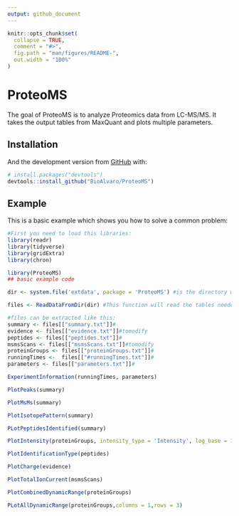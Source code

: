 ```yaml
---
output: github_document
---
```


<!-- README.md is generated from README.Rmd. Please edit that file -->

```r
knitr::opts_chunk$set(
  collapse = TRUE,
  comment = "#>",
  fig.path = "man/figures/README-",
  out.width = "100%"
)
```

# ProteoMS

<!-- badges: start -->
<!-- badges: end -->

The goal of ProteoMS is to analyze Proteomics data from LC-MS/MS. It takes the output tables from MaxQuant and plots multiple parameters.

## Installation

<!-- You can install thess released version of ProteoMS from [CRAN](https://CRAN.R-project.org) with: -->

<!-- ``` r -->
<!-- install.packages("ProteoMS") -->
<!-- ``` -->

And the development version from [GitHub](https://github.com/) with:

``` r
# install.packages("devtools")
devtools::install_github("BioAlvaro/ProteoMS")
```
## Example

This is a basic example which shows you how to solve a common problem:

```r
#First you need to load this libraries:
library(readr)
library(tidyverse)
library(gridExtra)
library(chron)
```

```r
library(ProteoMS)
## basic example code

dir <- system.file('extdata', package = 'ProteoMS') #is the directory with the output of the MaxQuant analysis.

files <- ReadDataFromDir(dir) #This function will read the tables needed for creating the outputs.

#files can be extracted like this:
summary <- files[["summary.txt"]]#
evidence <- files[["evidence.txt"]]#tomodify
peptides <- files[["peptides.txt"]]#
msmsScans <- files[["msmsScans.txt"]]#tomodify  
proteinGroups <- files[["proteinGroups.txt"]]#
runningTimes <-  files[["#runningTimes.txt"]]#
parameters <- files[["parameters.txt"]]#
```


```r
ExperimentInformation(runningTimes, parameters) 
```


```r
PlotPeaks(summary)
```


```r
PlotMsMs(summary)
```


```r
PlotIsotopePattern(summary)
```


```r
PLotPeptidesIdentified(summary)
```

```r

PlotIntensity(proteinGroups, intensity_type = 'Intensity', log_base = 10)

```



```r
PlotIdentificationType(peptides)
```


```r
PlotCharge(evidence)
```

```r
PlotTotalIonCurrent(msmsScans)
```

```r
PlotCombinedDynamicRange(proteinGroups)
```
```r
PLotAllDynamicRange(proteinGroups,columns = 1,rows = 3)
```


